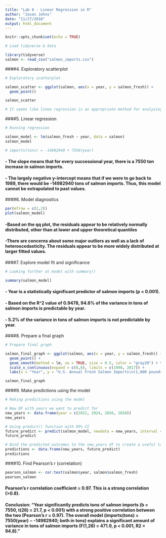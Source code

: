 ```yaml
---
title: "Lab 8 - Linear Regression in R"
author: "Jason Johns"
date: "11/27/2018"
output: html_document
---
```


```r
knitr::opts_chunk$set(echo = TRUE)
```

```r
# Load tidyverse & data

library(tidyverse)
salmon <- read_csv("salmon_imports.csv")

```


####4. Exploratory scatterplot
```r
# Exploratory scatterplot

salmon_scatter <- ggplot(salmon, aes(x = year, y = salmon_fresh)) +
  geom_point()

salmon_scatter

# It seems like linea regression is an appropriate method for analyzing the relationship between year and fresh salmon imports. I have no major concerns about using regression for this analysis.

```


####5. Linear regression
```r
# Running regression

salmon_model <- lm(salmon_fresh ~ year, data = salmon)
salmon_model

# imports(tons) = -14982940 + 7550(year)
```

####  - The slope means that for every successional year, there is a 7550 ton increase in salmon imports.
####  - The largely negative y-intercept means that if we were to go back to 1989, there would be -14982940 tons of salmon imports. Thus, this model cannot be extrapolated to past values.


####6. Model diagnostics
```r
par(mfrow = c(2,2))
plot(salmon_model)

```

#### -Based on the qq plot, the residuals appear to be relatively normally distributed, other than at lower and upper theoretical quantiles
#### -There are concerns about some major outliers as well as a lack of heteroscedasticity. The residuals appear to be more widely distributed at larger fitted values.


####7. Explore model fit and significance
```r
# Looking further at model with summary()

summary(salmon_model)


```

#### - Year is a statistically significant predictor of salmon imports (p < 0.001).
#### - Based on the R^2 value of 0.9478, 94.8% of the variance in tons of salmon imports is predictable by year.
#### - 5.2% of the variance in tons of salmon imports is not predictable by year.

####8. Prepare a final graph
```r
# Prepare final graph

salmon_final_graph <- ggplot(salmon, aes(x = year, y = salmon_fresh)) + 
  geom_point() +
  geom_smooth(method = lm, se = TRUE, size = 0.5, color = "gray20") + theme_bw() +
  scale_x_continuous(expand = c(0,0), limits = c(1990, 2017)) +
  labs(x = "Year", y = "U.S. Annual Fresh Salmon Imports\n(1,000 pounds)")

salmon_final_graph

```

####9. Make predictions using the model
```r
# Making predictions using the model

# New DF with years we want to predict for
new_years <- data.frame(year = c(2022, 2024, 2026, 2028))
new_years

# Using predict() function with 95% CI
future_predict <- predict(salmon_model, newdata = new_years, interval = "confidence") 
future_predict

# Bind the predicted outcomes to the new_years df to create a useful table
predictions <- data.frame(new_years, future_predict) 
predictions

```

####10. Find Pearson's r (correlation)
```r
pearson_salmon <- cor.test(salmon$year, salmon$salmon_fresh)
pearson_salmon

```
#### Pearson's r correlation coefficient = 0.97. This is a strong correlation (>0.8).

#### Conclusion: “Year significantly predicts tons of salmon imports (b = 7550, t(26) = 21.7, p < 0.001) with a strong positive correlation between the two (Pearson’s r = 0.97). The overall model (imports(tons) = 7550(year) − -14982940; both in tons) explains a significant amount of variance in tons of salmon imports (F(1,26) = 471.9, p < 0.001, R2 = 94.8).”

